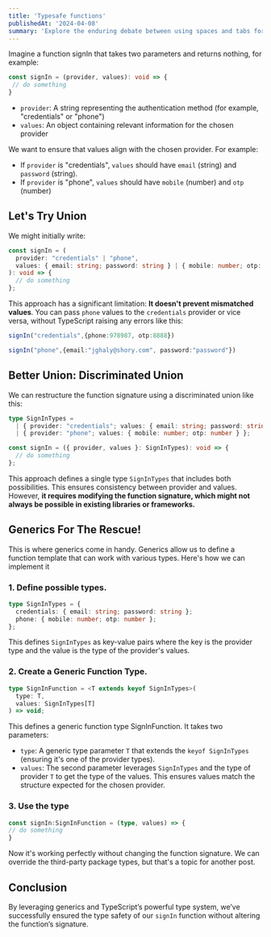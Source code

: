 ```yaml
---
title: 'Typesafe functions'
publishedAt: '2024-04-08'
summary: 'Explore the enduring debate between using spaces and tabs for code indentation, and why this choice matters more than you might think.'
---
```

<div style={{
    maxWidth:"100ch"
}}>
Imagine a function signIn that takes two parameters and returns nothing, for example:

```ts
const signIn = (provider, values): void => {
 // do something
}
```

*   `provider`: A string representing the authentication method (for example, "credentials" or "phone")
*   `values`: An object containing relevant information for the chosen provider

We want to ensure that values align with the chosen provider. For example:

*   If `provider` is "credentials", `values` should have `email` (string) and `password` (string).
*   If `provider` is "phone", `values` should have `mobile` (number) and `otp` (number)

## Let's Try Union

We might initially write:

```ts
const signIn = (
  provider: "credentials" | "phone",
  values: { email: string; password: string } | { mobile: number; otp: number }
): void => {
  // do something
};
```

This approach has a significant limitation: **It doesn't prevent mismatched values**. You can pass `phone` values to the `credentials` provider or vice versa, without TypeScript raising any errors like this:

```ts
signIn("credentials",{phone:978987, otp:8888})

signIn("phone",{email:"jghaly@shory.com", password:"password"})
```

## Better Union: Discriminated Union

We can restructure the function signature using a discriminated union like this:

```ts
type SignInTypes =
  | { provider: "credentials"; values: { email: string; password: string } }
  | { provider: "phone"; values: { mobile: number; otp: number } };

const signIn = ({ provider, values }: SignInTypes): void => {
  // do something
};
```

This approach defines a single type `SignInTypes` that includes both possibilities.
This ensures consistency between provider and values. <br/>
However, **it requires modifying the function signature, which might not always be possible in existing libraries or frameworks.**

## Generics For The Rescue!

This is where generics come in handy. Generics allow us to define a function template that can work with various types. Here's how we can implement it

### 1\. Define possible types.

```ts
type SignInTypes = {
  credentials: { email: string; password: string };
  phone: { mobile: number; otp: number };
};
```

This defines `SignInTypes` as key-value pairs where the key is the provider type and the value is the type of the provider's values.

### 2\. Create a Generic Function Type.

```ts
type SignInFunction = <T extends keyof SignInTypes>(
  type: T,
  values: SignInTypes[T]
) => void;
```

This defines a generic function type SignInFunction. It takes two parameters:

*   `type`: A generic type parameter `T` that extends the `keyof SignInTypes` (ensuring it's one of the provider types).
*   `values`: The second parameter leverages `SignInTypes` and the type of provider `T` to get the type of the values. This ensures values match the structure expected for the chosen provider.

### 3\. Use the type

```ts
const signIn:SignInFunction = (type, values) => {
// do something
}
```

Now it's working perfectly without changing the function signature.
We can override the third-party package types, but that's a topic for another post.


## Conclusion

By leveraging generics and TypeScript’s powerful type system, we’ve successfully ensured the type safety of our `signIn` function without altering the function’s signature.
</div>

